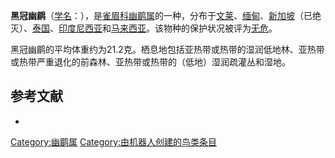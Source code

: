 {{Speciesbox
| name = 黑冠幽鹛
| image = Pellor capist 061116 1245 ltn.jpg
| status = LC | status_system = IUCN3.1
| genus = Pellorneum
| species = capistratum
| authority = [[康拉德·雅各·特明克|Temminck]], 1823
| range_map = 
}}

'''黑冠幽鹛'''（[[学名|学名]]：{{lang|la|''Pellorneum capistratum''}}），是[[雀眉科|雀眉科]][[幽鹛属|幽鹛属]]的一种，分布于[[文莱|文莱]]、[[缅甸|缅甸]]、[[新加坡|新加坡]]（已绝灭）、[[泰国|泰国]]、[[印度尼西亚|印度尼西亚]]和[[马来西亚|马来西亚]]。该物种的保护状况被评为[[无危|无危]]。

黑冠幽鹛的平均体重约为21.2克。栖息地包括亚热带或热带的湿润低地林、亚热带或热带严重退化的前森林、亚热带或热带的（低地）湿润疏灌丛和湿地。

== 参考文献 ==
{{commons category|Pellorneum capistratum}}
*{{cite web|url=http://www.birdlife.org/datazone/speciesfactsheet.php?id=7849&m=0|title=Pellorneum capistratum|publisher=[[国际鸟盟|BirdLife.org]]|accessdate=2011-06-27|archive-date=2016-03-04|archive-url=https://web.archive.org/web/20160304133653/http://www.birdlife.org/datazone/speciesfactsheet.php?id=7849&m=0|dead-url=no}}
{{Taxonbar|from=Q1589071}}

[[Category:幽鹛属|Category:幽鹛属]]
[[Category:由机器人创建的鸟类条目|Category:由机器人创建的鸟类条目]]


{{animal-stub}}